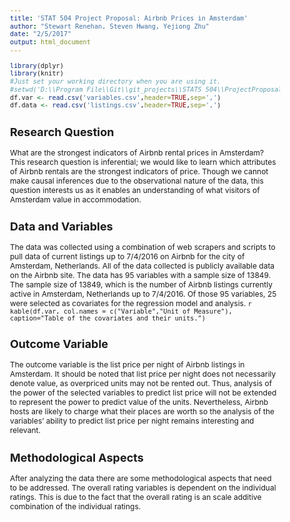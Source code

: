 ```yaml
---
title: 'STAT 504 Project Proposal: Airbnb Prices in Amsterdam'
author: "Stewart Renehan, Steven Hwang, Yejiong Zhu"
date: "2/5/2017"
output: html_document
---
```


```r
library(dplyr)
library(knitr)
#Just set your working directory when you are using it.
#setwd('D:\\Program File\\Git\\git_projects\\STATS 504\\ProjectProposal\\stat-504-airbnb\\data')
df.var <- read.csv('variables.csv',header=TRUE,sep=',')
df.data <- read.csv('listings.csv',header=TRUE,sep=',')
```

<!-- your names;
the title of the project;
a brief description of the research question, identifying whether it has inferential or predictive objectives;
a brief but clear and complete description of the associated data set that includes:
data collection process (e.g., describe the sample or experimental design),
units of measurement for all variables,
data structure (e.g., if your data are on 50 U.S. states with the sample size of 354, explain where the number 354 is coming from);
a clear identification of the outcome variable;
a brief description of any unusual methodological aspects that are already apparent (e.g., homoscedasticity, outliers, or dependent data structure);
a few key references.
The entire project proposal, including references, should not exceed one double-sided page in a normal size font (12pts).  --> 

<style type="text/css">
body{ /* Normal  */
   font-size: 12px;
}
</style>

## Research Question
What are the strongest indicators of Airbnb rental prices in Amsterdam? This research question is inferential; we would like to learn which attributes of Airbnb rentals are the strongest indicators of price. Though we cannot make causal inferences due to the observational nature of the data, this question interests us as it enables an understanding of what visitors of Amsterdam value in accommodation.

## Data and Variables
The data was collected using a combination of web scrapers and scripts to pull data of current listings up to 7/4/2016 on Airbnb for the city of Amsterdam, Netherlands. All of the data collected is publicly available data on the Airbnb site. The data has 95 variables with a sample size of 13849. The sample size of 13849, which is the number of Airbnb listings currently active in Amsterdam, Netherlands up to 7/4/2016. Of those 95 variables, 25 were selected as covariates for the regression model and analysis. 
`r kable(df.var, col.names = c("Variable","Unit of Measure"), caption="Table of the covariates and their units.")`

## Outcome Variable
The outcome variable is the list price per night of Airbnb listings in Amsterdam. It should be noted that list price per night does not necessarily denote value, as overpriced units may not be rented out. Thus, analysis of the power of the selected variables to predict list price will not be extended to represent the power to predict value of the units. Nevertheless, Airbnb hosts are likely to charge what their places are worth so the analysis of the variables' ability to predict list price per night remains interesting and relevant.

## Methodological Aspects
After analyzing the data there are some methodological aspects that need to be addressed. The overall rating variables is dependent on the individual ratings. This is due to the fact that the overall rating is an scale additive combination of the individual ratings. 